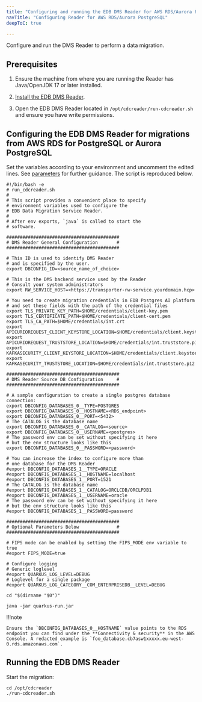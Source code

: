 ```yaml
---
title: "Configuring and running the EDB DMS Reader for AWS RDS/Aurora PostgreSQL sources"
navTitle: "Configuring Reader for AWS RDS/Aurora PostgreSQL"
deepToC: true

---
```


Configure and run the DMS Reader to perform a data migration.

## Prerequisites

1.  Ensure the machine from where you are running the Reader has Java/OpenJDK 17 or later installed.

2.  [Install the EDB DMS Reader](/edb-postgres-ai/latest/hybrid-manager/using_hybrid_manager/migration/installing/).

3.  Open the EDB DMS Reader located in `/opt/cdcreader/run-cdcreader.sh` and ensure you have write permissions.

## Configuring the EDB DMS Reader for migrations from AWS RDS for PostgreSQL or Aurora PostgreSQL

Set the variables according to your environment and uncomment the edited lines. See [parameters](/edb-postgres-ai/latest/hybrid-manager/using_hybrid_manager/migration/reader_reference/) for further guidance. The script is reproduced below.

```shell
#!/bin/bash -e
# run_cdcreader.sh
#
# This script provides a convenient place to specify
# environment variables used to configure the
# EDB Data Migration Service Reader.
#
# After env exports, `java` is called to start the
# software.

##########################################
# DMS Reader General Configuration       #
##########################################

# This ID is used to identify DMS Reader
# and is specified by the user.
export DBCONFIG_ID=<source_name_of_choice>

# This is the DMS backend service used by the Reader
# Consult your system administrators
export RW_SERVICE_HOST=<https://transporter-rw-service.yourdomain.hcp>

# You need to create migration credentials in EDB Postgres AI platform
# and set these fields with the path of the credential files
export TLS_PRIVATE_KEY_PATH=$HOME/credentials/client-key.pem
export TLS_CERTIFICATE_PATH=$HOME/credentials/client-cert.pem
export TLS_CA_PATH=$HOME/credentials/int.crt
export APICURIOREQUEST_CLIENT_KEYSTORE_LOCATION=$HOME/credentials/client.keystore.p12
export APICURIOREQUEST_TRUSTSTORE_LOCATION=$HOME/credentials/int.truststore.p12
export KAFKASECURITY_CLIENT_KEYSTORE_LOCATION=$HOME/credentials/client.keystore.p12
export KAFKASECURITY_TRUSTSTORE_LOCATION=$HOME/credentials/int.truststore.p12

##########################################
# DMS Reader Source DB Configuration     #
##########################################

# A sample configuration to create a single postgres database connection:
export DBCONFIG_DATABASES_0__TYPE=POSTGRES
export DBCONFIG_DATABASES_0__HOSTNAME=<RDS_endpoint>
export DBCONFIG_DATABASES_0__PORT=<5432>
# The CATALOG is the database name
export DBCONFIG_DATABASES_0__CATALOG=<source>
export DBCONFIG_DATABASES_0__USERNAME=<postgres>
# The password env can be set without specifying it here
# but the env structure looks like this
export DBCONFIG_DATABASES_0__PASSWORD=<password>

# You can increase the index to configure more than
# one database for the DMS Reader
#export DBCONFIG_DATABASES_1__TYPE=ORACLE
#export DBCONFIG_DATABASES_1__HOSTNAME=localhost
#export DBCONFIG_DATABASES_1__PORT=1521
# The CATALOG is the database name
#export DBCONFIG_DATABASES_1__CATALOG=ORCLCDB/ORCLPDB1
#export DBCONFIG_DATABASES_1__USERNAME=oracle
# The password env can be set without specifying it here
# but the env structure looks like this
#export DBCONFIG_DATABASES_1__PASSWORD=password

##########################################
# Optional Parameters Below              #
##########################################

# FIPS mode can be enabled by setting the FIPS_MODE env variable to true
#export FIPS_MODE=true

# Configure logging
# Generic loglevel
#export QUARKUS_LOG_LEVEL=DEBUG
# Loglevel for a single package
#export QUARKUS_LOG_CATEGORY__COM_ENTERPRISEDB__LEVEL=DEBUG

cd "$(dirname "$0")"

java -jar quarkus-run.jar
```

!!!note

    Ensure the `DBCONFIG_DATABASES_0__HOSTNAME` value points to the RDS endpoint you can find under the **Connectivity & security** in the AWS Console. A redacted example is `foo_database.cb7asw1xxxxx.eu-west-0.rds.amazonaws.com`.

## Running the EDB DMS Reader

Start the migration:

```shell
cd /opt/cdcreader
./run-cdcreader.sh
```
